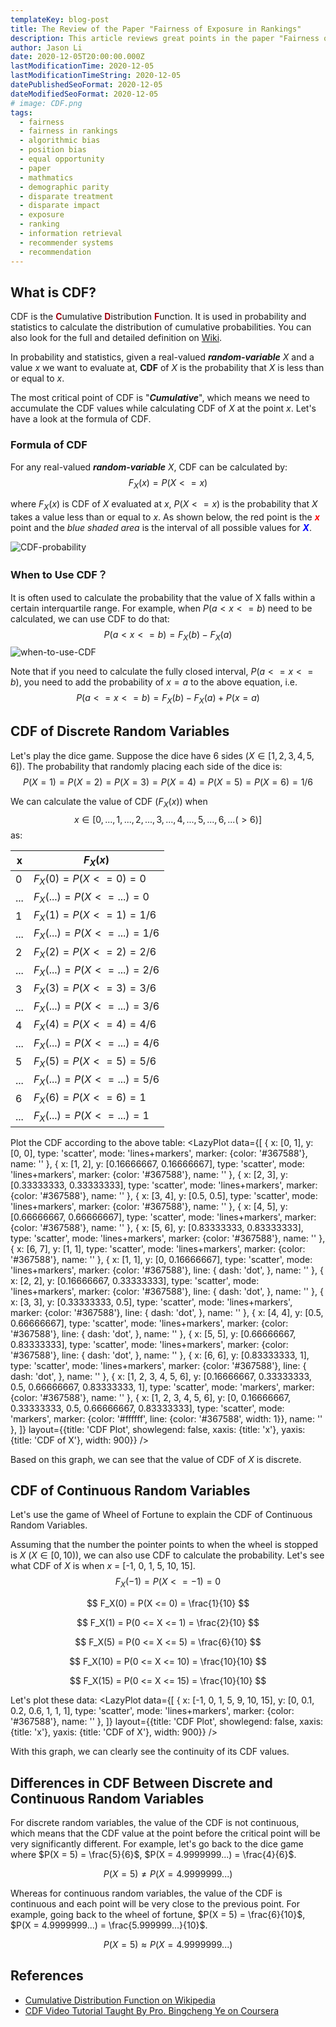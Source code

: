 ```yaml
---
templateKey: blog-post
title: The Review of the Paper "Fairness of Exposure in Rankings"
description: This article reviews great points in the paper "Fairness of Exposure in Rankings" written by Ashudeep Singh and Thorsten Joachims.
author: Jason Li
date: 2020-12-05T20:00:00.000Z
lastModificationTime: 2020-12-05
lastModificationTimeString: 2020-12-05
datePublishedSeoFormat: 2020-12-05
dateModifiedSeoFormat: 2020-12-05
# image: CDF.png
tags:
  - fairness
  - fairness in rankings
  - algorithmic bias
  - position bias
  - equal opportunity
  - paper
  - mathmatics
  - demographic parity
  - disparate treatment
  - disparate impact
  - exposure
  - ranking
  - information retrieval
  - recommender systems
  - recommendation
---
```


## What is CDF?
CDF is the <b style="color: #A0010F">C</b>umulative <b style="color: #A0010F">D</b>istribution <b style="color: #A0010F">F</b>unction. It is used in probability and statistics to calculate the distribution of cumulative probabilities. You can also look for the full and detailed definition on [Wiki](https://en.wikipedia.org/wiki/Cumulative_distribution_function).

In probability and statistics, given a real-valued ***random-variable*** $X$ and a value $x$ we want to evaluate at, **CDF** of $X$ is the probability that $X$ is less than or equal to $x$.

The most critical point of CDF is "***Cumulative***", which means we need to accumulate the CDF values while calculating CDF of $X$ at the point $x$. Let's have a look at the formula of CDF.

### Formula of CDF
For any real-valued ***random-variable*** $X$, CDF can be calculated by:
$$
F_X(x) = P(X <= x)
$$

where $F_X(x)$ is CDF of $X$ evaluated at $x$, $P(X <= x)$ is the probability that $X$ takes a value less than or equal to $x$. As shown below, the red point is the <b style="color: red">$x$</b> point and the *blue shaded area* is the interval of all possible values for <b style="color: blue">$X$</b>.

![CDF-probability](202007278152958.png)

### When to Use CDF？
It is often used to calculate the probability that the value of X falls within a certain interquartile range. For example, when $P(a < x <= b)$ need to be calculated, we can use CDF to do that:
$$
P(a < x <= b) = F_X(b) - F_X(a)
$$
![when-to-use-CDF](20200728163244.png)

Note that if you need to calculate the fully closed interval, $P(a <= x <= b)$, you need to add the probability of $x = a$ to the above equation, i.e. 
$$
P(a <= x <= b) = F_X(b) - F_X(a) + P(x = a)
$$

## CDF of Discrete Random Variables
Let's play the dice game. Suppose the dice have 6 sides ($X \in [1, 2, 3, 4, 5, 6]$). The probability that randomly placing each side of the dice is: 
$$
P(X = 1) = P(X = 2) = P(X = 3) = P(X = 4) = P(X = 5) = P(X = 6) = 1/6
$$

We can calculate the value of CDF ($F_X(x)$) when 
$$
x \in [0, ..., 1, ..., 2, ..., 3, ..., 4, ..., 5, ..., 6, ...(\gt 6)]
$$
as:


|  x  |            $F_X(x)$            |
|-----|--------------------------------|
|  0  | $F_X(0) = P(X <= 0) = 0$       |
| ... | $F_X(...) = P(X <= ...) = 0$   |
|  1  | $F_X(1) = P(X <= 1) = 1/6$     |
| ... | $F_X(...) = P(X <= ...) = 1/6$ |
|  2  | $F_X(2) = P(X <= 2) = 2/6$     |
| ... | $F_X(...) = P(X <= ...) = 2/6$ |
|  3  | $F_X(3) = P(X <= 3) = 3/6$     |
| ... | $F_X(...) = P(X <= ...) = 3/6$ |
|  4  | $F_X(4) = P(X <= 4) = 4/6$     |
| ... | $F_X(...) = P(X <= ...) = 4/6$ |
|  5  | $F_X(5) = P(X <= 5) = 5/6$     |
| ... | $F_X(...) = P(X <= ...) = 5/6$ |
|  6  | $F_X(6) = P(X <= 6) = 1$       |
| ... | $F_X(...) = P(X <= ...) = 1$   |

Plot the CDF according to the above table:
<LazyPlot
  data={[
    {
      x: [0, 1],
      y: [0, 0],
      type: 'scatter',
      mode: 'lines+markers',
      marker: {color: '#367588'},
      name: ''
    },
    {
      x: [1, 2],
      y: [0.16666667, 0.16666667],
      type: 'scatter',
      mode: 'lines+markers',
      marker: {color: '#367588'},
      name: ''
    },
    {
      x: [2, 3],
      y: [0.33333333, 0.33333333],
      type: 'scatter',
      mode: 'lines+markers',
      marker: {color: '#367588'},
      name: ''
    },
    {
      x: [3, 4],
      y: [0.5, 0.5],
      type: 'scatter',
      mode: 'lines+markers',
      marker: {color: '#367588'},
      name: ''
    },
    {
      x: [4, 5],
      y: [0.66666667, 0.66666667],
      type: 'scatter',
      mode: 'lines+markers',
      marker: {color: '#367588'},
      name: ''
    },
    {
      x: [5, 6],
      y: [0.83333333, 0.83333333],
      type: 'scatter',
      mode: 'lines+markers',
      marker: {color: '#367588'},
      name: ''
    },
    {
      x: [6, 7],
      y: [1, 1],
      type: 'scatter',
      mode: 'lines+markers',
      marker: {color: '#367588'},
      name: ''
    },
    {
      x: [1, 1],
      y: [0, 0.16666667],
      type: 'scatter',
      mode: 'lines+markers',
      marker: {color: '#367588'},
      line: {
        dash: 'dot',
      },
      name: ''
    },
    {
      x: [2, 2],
      y: [0.16666667, 0.33333333],
      type: 'scatter',
      mode: 'lines+markers',
      marker: {color: '#367588'},
      line: {
        dash: 'dot',
      },
      name: ''
    },
    {
      x: [3, 3],
      y: [0.33333333, 0.5],
      type: 'scatter',
      mode: 'lines+markers',
      marker: {color: '#367588'},
      line: {
        dash: 'dot',
      },
      name: ''
    },
    {
      x: [4, 4],
      y: [0.5, 0.66666667],
      type: 'scatter',
      mode: 'lines+markers',
      marker: {color: '#367588'},
      line: {
        dash: 'dot',
      },
      name: ''
    },
    {
      x: [5, 5],
      y: [0.66666667, 0.83333333],
      type: 'scatter',
      mode: 'lines+markers',
      marker: {color: '#367588'},
      line: {
        dash: 'dot',
      },
      name: ''
    },
    {
      x: [6, 6],
      y: [0.83333333, 1],
      type: 'scatter',
      mode: 'lines+markers',
      marker: {color: '#367588'},
      line: {
        dash: 'dot',
      },
      name: ''
    },
    {
      x: [1, 2, 3, 4, 5, 6],
      y: [0.16666667, 0.33333333, 0.5, 0.66666667, 0.83333333, 1],
      type: 'scatter',
      mode: 'markers',
      marker: {color: '#367588'},
      name: ''
    },
    {
      x: [1, 2, 3, 4, 5, 6],
      y: [0, 0.16666667, 0.33333333, 0.5, 0.66666667, 0.83333333],
      type: 'scatter',
      mode: 'markers',
      marker: {color: '#ffffff', line: {color: '#367588', width: 1}},
      name: ''
    },
  ]}
  layout={{title: 'CDF Plot', showlegend: false, xaxis: {title: 'x'}, yaxis: {title: 'CDF of X'}, width: 900}}
/>

Based on this graph, we can see that the value of CDF of $X$ is discrete.

## CDF of Continuous Random Variables
Let's use the game of Wheel of Fortune to explain the CDF of Continuous Random Variables.

Assuming that the number the pointer points to when the wheel is stopped is $X$ ($X \in [0, 10)$), we can also use CDF to calculate the probability. Let's see what CDF of $X$ is when $x$ = [-1, 0, 1, 5, 10, 15].
$$
F_X(-1) = P(X <= -1) = 0
$$

$$
F_X(0) = P(X <= 0) = \frac{1}{10}
$$

$$
F_X(1) = P(0 <= X <= 1) = \frac{2}{10}
$$

$$
F_X(5) = P(0 <= X <= 5) = \frac{6}{10}
$$

$$
F_X(10) = P(0 <= X <= 10) = \frac{10}{10}
$$

$$
F_X(15) = P(0 <= X <= 15) = \frac{10}{10}
$$

Let's plot these data:
<LazyPlot
  data={[
    {
      x: [-1, 0, 1, 5, 9, 10, 15],
      y: [0, 0.1, 0.2, 0.6, 1, 1, 1],
      type: 'scatter',
      mode: 'lines+markers',
      marker: {color: '#367588'},
      name: ''
    },
  ]}
  layout={{title: 'CDF Plot', showlegend: false, xaxis: {title: 'x'}, yaxis: {title: 'CDF of X'}, width: 900}}
/>

With this graph, we can clearly see the continuity of its CDF values.

## Differences in CDF Between Discrete and Continuous Random Variables
For discrete random variables, the value of the CDF is not continuous, which means that the CDF value at the point before the critical point will be very significantly different.
For example, let's go back to the dice game where $P(X = 5) = \frac{5}{6}$, $P(X = 4.9999999...) = \frac{4}{6}$.

$$
P(X = 5) \ne P(X = 4.9999999...)
$$

Whereas for continuous random variables, the value of the CDF is continuous and each point will be very close to the previous point.
For example, going back to the wheel of fortune, $P(X = 5) = \frac{6}{10}$, $P(X = 4.9999999...) = \frac{5.999999...}{10}$.

$$
P(X = 5) \approx P(X = 4.9999999...)
$$

## References
- [Cumulative Distribution Function on Wikipedia](https://en.wikipedia.org/wiki/Cumulative_distribution_function)
- [CDF Video Tutorial Taught By Pro. Bingcheng Ye on Coursera](https://www.coursera.org/lecture/prob1/4-2-a-lei-ji-fen-bu-han-shu-cdf-shang-hz2jc)
